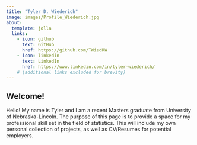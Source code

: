 ```yaml
---
title: "Tyler D. Wiederich"
image: images/Profile_Wiederich.jpg
about:
  template: jolla
  links:
    - icon: github
      text: GitHub
      href: https://github.com/TWiedRW
    - icon: linkedin
      text: LinkedIn
      href: https://www.linkedin.com/in/tyler-wiederich/
    # (additional links excluded for brevity)
---
```


## Welcome!

Hello! My name is Tyler and I am a recent Masters graduate from University of Nebraska-Lincoln. 
The purpose of this page is to provide a space for my professional skill set in the field of statistics. This will include my own personal collection of projects, as well as CV/Resumes for potential employers. 
